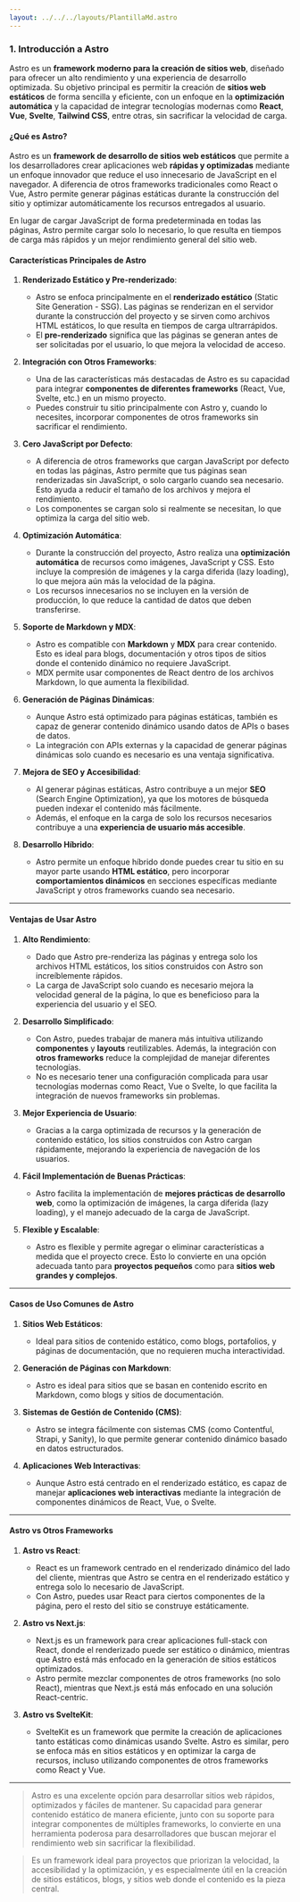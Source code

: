 ```yaml
---
layout: ../../../layouts/PlantillaMd.astro
---
```



<EtiquetaPost curso = "FrontEnd" asignatura = "FrameWork Astro"/>

### 1. **Introducción a Astro**

Astro es un **framework moderno para la creación de sitios web**, diseñado para ofrecer un alto rendimiento y una experiencia de desarrollo optimizada. Su objetivo principal es permitir la creación de **sitios web estáticos** de forma sencilla y eficiente, con un enfoque en la **optimización automática** y la capacidad de integrar tecnologías modernas como **React**, **Vue**, **Svelte**, **Tailwind CSS**, entre otras, sin sacrificar la velocidad de carga.

#### **¿Qué es Astro?**

Astro es un **framework de desarrollo de sitios web estáticos** que permite a los desarrolladores crear aplicaciones web **rápidas y optimizadas** mediante un enfoque innovador que reduce el uso innecesario de JavaScript en el navegador. A diferencia de otros frameworks tradicionales como React o Vue, Astro permite generar páginas estáticas durante la construcción del sitio y optimizar automáticamente los recursos entregados al usuario.

En lugar de cargar JavaScript de forma predeterminada en todas las páginas, Astro permite cargar solo lo necesario, lo que resulta en tiempos de carga más rápidos y un mejor rendimiento general del sitio web.

#### **Características Principales de Astro**

1. **Renderizado Estático y Pre-renderizado**:
   - Astro se enfoca principalmente en el **renderizado estático** (Static Site Generation - SSG). Las páginas se renderizan en el servidor durante la construcción del proyecto y se sirven como archivos HTML estáticos, lo que resulta en tiempos de carga ultrarrápidos.
   - El **pre-renderizado** significa que las páginas se generan antes de ser solicitadas por el usuario, lo que mejora la velocidad de acceso.

2. **Integración con Otros Frameworks**:
   - Una de las características más destacadas de Astro es su capacidad para integrar **componentes de diferentes frameworks** (React, Vue, Svelte, etc.) en un mismo proyecto.
   - Puedes construir tu sitio principalmente con Astro y, cuando lo necesites, incorporar componentes de otros frameworks sin sacrificar el rendimiento.

3. **Cero JavaScript por Defecto**:
   - A diferencia de otros frameworks que cargan JavaScript por defecto en todas las páginas, Astro permite que tus páginas sean renderizadas sin JavaScript, o solo cargarlo cuando sea necesario. Esto ayuda a reducir el tamaño de los archivos y mejora el rendimiento.
   - Los componentes se cargan solo si realmente se necesitan, lo que optimiza la carga del sitio web.

4. **Optimización Automática**:
   - Durante la construcción del proyecto, Astro realiza una **optimización automática** de recursos como imágenes, JavaScript y CSS. Esto incluye la compresión de imágenes y la carga diferida (lazy loading), lo que mejora aún más la velocidad de la página.
   - Los recursos innecesarios no se incluyen en la versión de producción, lo que reduce la cantidad de datos que deben transferirse.

5. **Soporte de Markdown y MDX**:
   - Astro es compatible con **Markdown** y **MDX** para crear contenido. Esto es ideal para blogs, documentación y otros tipos de sitios donde el contenido dinámico no requiere JavaScript.
   - MDX permite usar componentes de React dentro de los archivos Markdown, lo que aumenta la flexibilidad.

6. **Generación de Páginas Dinámicas**:
   - Aunque Astro está optimizado para páginas estáticas, también es capaz de generar contenido dinámico usando datos de APIs o bases de datos.
   - La integración con APIs externas y la capacidad de generar páginas dinámicas solo cuando es necesario es una ventaja significativa.

7. **Mejora de SEO y Accesibilidad**:
   - Al generar páginas estáticas, Astro contribuye a un mejor **SEO** (Search Engine Optimization), ya que los motores de búsqueda pueden indexar el contenido más fácilmente.
   - Además, el enfoque en la carga de solo los recursos necesarios contribuye a una **experiencia de usuario más accesible**.

8. **Desarrollo Híbrido**:
   - Astro permite un enfoque híbrido donde puedes crear tu sitio en su mayor parte usando **HTML estático**, pero incorporar **comportamientos dinámicos** en secciones específicas mediante JavaScript y otros frameworks cuando sea necesario.

---

#### **Ventajas de Usar Astro**

1. **Alto Rendimiento**:
   - Dado que Astro pre-renderiza las páginas y entrega solo los archivos HTML estáticos, los sitios construidos con Astro son increíblemente rápidos.
   - La carga de JavaScript solo cuando es necesario mejora la velocidad general de la página, lo que es beneficioso para la experiencia del usuario y el SEO.

2. **Desarrollo Simplificado**:
   - Con Astro, puedes trabajar de manera más intuitiva utilizando **componentes** y **layouts** reutilizables. Además, la integración con **otros frameworks** reduce la complejidad de manejar diferentes tecnologías.
   - No es necesario tener una configuración complicada para usar tecnologías modernas como React, Vue o Svelte, lo que facilita la integración de nuevos frameworks sin problemas.

3. **Mejor Experiencia de Usuario**:
   - Gracias a la carga optimizada de recursos y la generación de contenido estático, los sitios construidos con Astro cargan rápidamente, mejorando la experiencia de navegación de los usuarios.

4. **Fácil Implementación de Buenas Prácticas**:
   - Astro facilita la implementación de **mejores prácticas de desarrollo web**, como la optimización de imágenes, la carga diferida (lazy loading), y el manejo adecuado de la carga de JavaScript.

5. **Flexible y Escalable**:
   - Astro es flexible y permite agregar o eliminar características a medida que el proyecto crece. Esto lo convierte en una opción adecuada tanto para **proyectos pequeños** como para **sitios web grandes y complejos**.

---

#### **Casos de Uso Comunes de Astro**

1. **Sitios Web Estáticos**:
   - Ideal para sitios de contenido estático, como blogs, portafolios, y páginas de documentación, que no requieren mucha interactividad.

2. **Generación de Páginas con Markdown**:
   - Astro es ideal para sitios que se basan en contenido escrito en Markdown, como blogs y sitios de documentación.

3. **Sistemas de Gestión de Contenido (CMS)**:
   - Astro se integra fácilmente con sistemas CMS (como Contentful, Strapi, y Sanity), lo que permite generar contenido dinámico basado en datos estructurados.

4. **Aplicaciones Web Interactivas**:
   - Aunque Astro está centrado en el renderizado estático, es capaz de manejar **aplicaciones web interactivas** mediante la integración de componentes dinámicos de React, Vue, o Svelte.

---

#### **Astro vs Otros Frameworks**

1. **Astro vs React**:
   - React es un framework centrado en el renderizado dinámico del lado del cliente, mientras que Astro se centra en el renderizado estático y entrega solo lo necesario de JavaScript.
   - Con Astro, puedes usar React para ciertos componentes de la página, pero el resto del sitio se construye estáticamente.

2. **Astro vs Next.js**:
   - Next.js es un framework para crear aplicaciones full-stack con React, donde el renderizado puede ser estático o dinámico, mientras que Astro está más enfocado en la generación de sitios estáticos optimizados.
   - Astro permite mezclar componentes de otros frameworks (no solo React), mientras que Next.js está más enfocado en una solución React-centric.

3. **Astro vs SvelteKit**:
   - SvelteKit es un framework que permite la creación de aplicaciones tanto estáticas como dinámicas usando Svelte. Astro es similar, pero se enfoca más en sitios estáticos y en optimizar la carga de recursos, incluso utilizando componentes de otros frameworks como React y Vue.

---

>Astro es una excelente opción para desarrollar sitios web rápidos, optimizados y fáciles de mantener. Su capacidad para generar contenido estático de manera eficiente, junto con su soporte para integrar componentes de múltiples frameworks, lo convierte en una herramienta poderosa para desarrolladores que buscan mejorar el rendimiento web sin sacrificar la flexibilidad.

>Es un framework ideal para proyectos que priorizan la velocidad, la accesibilidad y la optimización, y es especialmente útil en la creación de sitios estáticos, blogs, y sitios web donde el contenido es la pieza central.